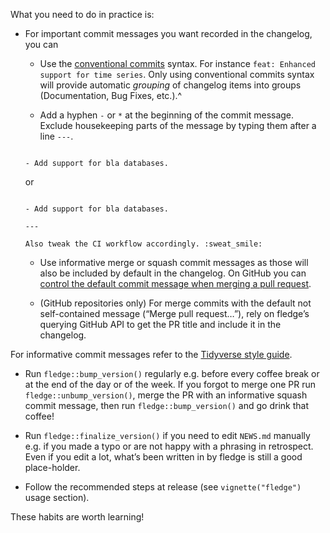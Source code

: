 
What you need to do in practice is:

- For important commit messages you want recorded in the changelog, you can

    - Use the [conventional commits](https://www.conventionalcommits.org/en/v1.0.0/) syntax. For instance `feat: Enhanced support for time series`. Only using conventional commits syntax will provide automatic *grouping* of changelog items into groups (Documentation, Bug Fixes, etc.).^

     - Add a hyphen `-` or `*` at the beginning of the commit message.  Exclude housekeeping parts of the message by typing them after a line `---`.
    
    ```text
    
    - Add support for bla databases.
    
    ```
    
    or 
    
    ```text
    
    - Add support for bla databases.
    
    ---
    
    Also tweak the CI workflow accordingly. :sweat_smile:
    
    ```
    
    - Use informative merge or squash commit messages as those will also be included by default in the changelog. On GitHub you can [control the default commit message when merging a pull request](https://github.blog/changelog/2022-08-23-new-options-for-controlling-the-default-commit-message-when-merging-a-pull-request/).
    
    - (GitHub repositories only) For merge commits with the default not self-contained message ("Merge pull request..."), rely on fledge's querying GitHub API to get the PR title and include it in the changelog.

For informative commit messages refer to the [Tidyverse style guide](https://style.tidyverse.org/news.html).

- Run `fledge::bump_version()` regularly e.g. before every coffee break or at the end of the day or of the week. If you forgot to merge one PR run `fledge::unbump_version()`, merge the PR with an informative squash commit message, then run `fledge::bump_version()` and go drink that coffee!

- Run `fledge::finalize_version()` if you need to edit `NEWS.md` manually e.g. if you made a typo or are not happy with a phrasing in retrospect. Even if you edit a lot, what's been written in by fledge is still a good place-holder.

- Follow the recommended steps at release (see `vignette("fledge")` usage section).

These habits are worth learning!
